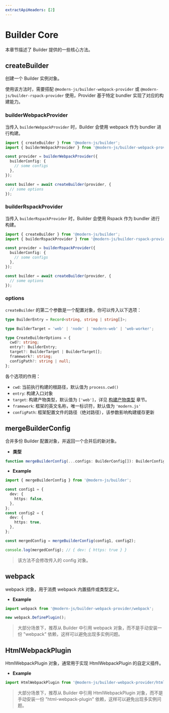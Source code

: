 ```yaml
---
extractApiHeaders: [2]
---
```


# Builder Core

本章节描述了 Builder 提供的一些核心方法。

## createBuilder

创建一个 Builder 实例对象。

使用该方法时，需要搭配 `@modern-js/builder-webpack-provider` 或 `@modern-js/builder-rspack-provider` 使用，Provider 基于特定 bundler 实现了对应的构建能力。

### builderWebpackProvider

当传入 `builderWebpackProvider` 时，Builder 会使用 webpack 作为 bundler 进行构建。

```ts
import { createBuilder } from '@modern-js/builder';
import { builderWebpackProvider } from '@modern-js/builder-webpack-provider';

const provider = builderWebpackProvider({
  builderConfig: {
    // some configs
  },
});

const builder = await createBuilder(provider, {
  // some options
});
```

### builderRspackProvider

当传入 `builderRspackProvider` 时，Builder 会使用 Rspack 作为 bundler 进行构建。

```ts
import { createBuilder } from '@modern-js/builder';
import { builderRspackProvider } from '@modern-js/builder-rspack-provider';

const provider = builderRspackProvider({
  builderConfig: {
    // some configs
  },
});

const builder = await createBuilder(provider, {
  // some options
});
```

### options

`createBuilder` 的第二个参数是一个配置对象，你可以传入以下选项：

```ts
type BuilderEntry = Record<string, string | string[]>;

type BuilderTarget = 'web' | 'node' | 'modern-web' | 'web-worker';

type CreateBuilderOptions = {
  cwd?: string;
  entry?: BuilderEntry;
  target?: BuilderTarget | BuilderTarget[];
  framework?: string;
  configPath?: string | null;
};
```

各个选项的作用：

- `cwd`: 当前执行构建的根路径，默认值为 `process.cwd()`
- `entry`: 构建入口对象
- `target`: 构建产物类型，默认值为 `['web']`，详见 [构建产物类型](/guide/basic/build-target.html) 章节。
- `framework`: 框架的英文名称，唯一标识符，默认值为 `'modern.js'`
- `configPath`: 框架配置文件的路径（绝对路径），该参数影响构建缓存更新

## mergeBuilderConfig

合并多份 Builder 配置对象，并返回一个合并后的新对象。

- **类型**

```ts
function mergeBuilderConfig(...configs: BuilderConfig[]): BuilderConfig;
```

- **Example**

```ts
import { mergeBuilderConfig } from '@modern-js/builder';

const config1 = {
  dev: {
    https: false,
  },
};
const config2 = {
  dev: {
    https: true,
  },
};

const mergedConfig = mergeBuilderConfig(config1, config2);

console.log(mergedConfig); // { dev: { https: true } }
```

> 该方法不会修改传入的 config 对象。

## webpack

webpack 对象，用于消费 webpack 内置插件或类型定义。

- **Example**

```ts
import webpack from '@modern-js/builder-webpack-provider/webpack';

new webpack.DefinePlugin();
```

> 大部分场景下，推荐从 Builder 中引用 webpack 对象，而不是手动安装一份 "webpack" 依赖，这样可以避免出现多实例问题。

## HtmlWebpackPlugin

HtmlWebpackPlugin 对象，通常用于实现 HtmlWebpackPlugin 的自定义插件。

- **Example**

```ts
import HtmlWebpackPlugin from '@modern-js/builder-webpack-provider/html-webpack-plugin';
```

> 大部分场景下，推荐从 Builder 中引用 HtmlWebpackPlugin 对象，而不是手动安装一份 "html-webpack-plugin" 依赖，这样可以避免出现多实例问题。
